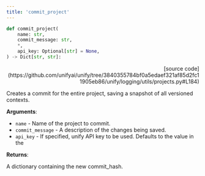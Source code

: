 ```yaml
---
title: 'commit_project'
---
```


```python
def commit_project(
    name: str,
    commit_message: str,
    *,
    api_key: Optional[str] = None,
) -> Dict[str, str]:
```

<p align="right">[source code](https://github.com/unifyai/unify/tree/3840355784bf0a5edaef321af85d2fc11905eb86/unify/logging/utils/projects.py#L184)</p>

Creates a commit for the entire project, saving a snapshot of all versioned contexts.

**Arguments**:

- `name` - Name of the project to commit.
- `commit_message` - A description of the changes being saved.
- `api_key` - If specified, unify API key to be used. Defaults to the value in the



**Returns**:

A dictionary containing the new commit_hash.